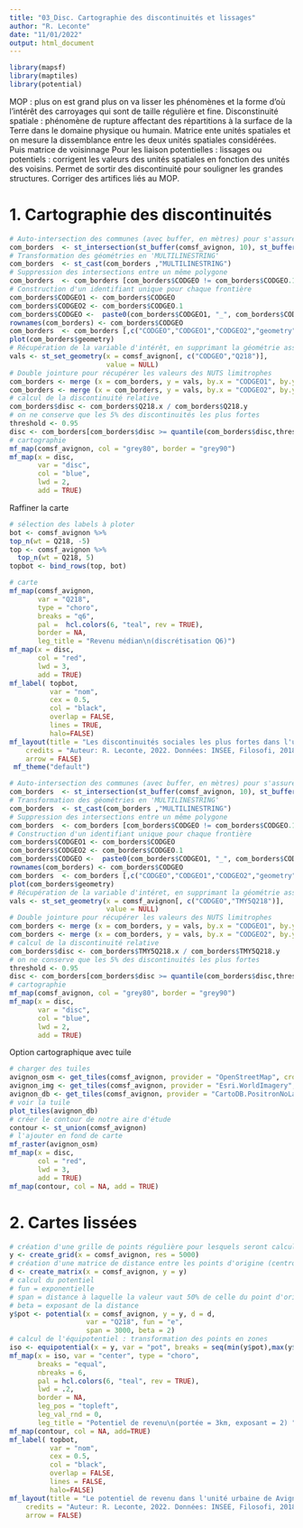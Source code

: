 ```yaml
---
title: "03_Disc. Cartographie des discontinuités et lissages"
author: "R. Leconte"
date: "11/01/2022"
output: html_document
---
```

```r
library(mapsf)
library(maptiles)
library(potential)
```


MOP : plus on est grand plus on va lisser les phénomènes et la forme d'où l'intérêt des carroyages qui sont de taille régulière et fine.
Disconstinuité spatiale : phénomène de rupture affectant des répartitions à la surface de la Terre dans le domaine physique ou humain. Matrice ente unités spatiales et on mesure la dissemblance entre les deux unités spatiales considérées. Puis matrice de voisinnage 
Pour les liaison potentielles : lissages ou potentiels : corrigent les valeurs des unités spatiales en fonction des unités des voisins. Permet de sortir des discontinuité pour souligner les grandes structures. Corriger des artifices liés au MOP. 



# 1. Cartographie des discontinuités
```r
# Auto-intersection des communes (avec buffer, en mètres) pour s'assurer que les objets sont bien juxtaposés afin d'être bien sûr que les communes se touchent.
com_borders  <- st_intersection(st_buffer(comsf_avignon, 10), st_buffer(comsf_avignon, 10)) 
# Transformation des géométries en 'MULTILINESTRING'
com_borders  <- st_cast(com_borders ,"MULTILINESTRING")
# Suppression des intersections entre un même polygone
com_borders  <- com_borders [com_borders$CODGEO != com_borders$CODGEO.1, ] 
# Construction d'un identifiant unique pour chaque frontière
com_borders$CODGEO1 <- com_borders$CODGEO
com_borders$CODGEO2 <- com_borders$CODGEO.1
com_borders$CODGEO <-  paste0(com_borders$CODGEO1, "_", com_borders$CODGEO2)
rownames(com_borders) <- com_borders$CODGEO
com_borders  <- com_borders [,c("CODGEO","CODGEO1","CODGEO2","geometry")]
plot(com_borders$geometry)
# Récupération de la variable d'intérêt, en supprimant la géométrie associée
vals <- st_set_geometry(x = comsf_avignon[, c("CODGEO","Q218")], 
                        value = NULL)
# Double jointure pour récupérer les valeurs des NUTS limitrophes
com_borders <- merge (x = com_borders, y = vals, by.x = "CODGEO1", by.y = "CODGEO", all.x = T)
com_borders <- merge (x = com_borders, y = vals, by.x = "CODGEO2", by.y = "CODGEO", all.x = T)
# calcul de la discontinuité relative
com_borders$disc <- com_borders$Q218.x / com_borders$Q218.y
# on ne conserve que les 5% des discontinuités les plus fortes
threshold <- 0.95
disc <- com_borders[com_borders$disc >= quantile(com_borders$disc,threshold),]
# cartographie
mf_map(comsf_avignon, col = "grey80", border = "grey90")
mf_map(x = disc,
       var = "disc",
       col = "blue",
       lwd = 2,
       add = TRUE)
```

Raffiner la carte

```r
# sélection des labels à ploter
bot <- comsf_avignon %>% 
top_n(wt = Q218, -5)
top <- comsf_avignon %>% 
  top_n(wt = Q218, 5)
topbot <- bind_rows(top, bot)

# carte
mf_map(comsf_avignon, 
       var = "Q218", 
       type = "choro", 
       breaks = "q6",
       pal =  hcl.colors(6, "teal", rev = TRUE), 
       border = NA, 
       leg_title = "Revenu médian\n(discrétisation Q6)")
mf_map(x = disc,
       col = "red",
       lwd = 3,
       add = TRUE)
mf_label( topbot, 
          var = "nom",
          cex = 0.5,
          col = "black",
          overlap = FALSE,
          lines = TRUE,
          halo=FALSE)
mf_layout(title = "Les discontinuités sociales les plus fortes dans l'unité urbaine de Paris (2018)",
    credits = "Auteur: R. Leconte, 2022. Données: INSEE, Filosofi, 2018",
    arrow = FALSE)
 mf_theme("default")
```


```r
# Auto-intersection des communes (avec buffer, en mètres) pour s'assurer que les objets sont bien juxtaposés afin d'être bien sûr que les communes se touchent.
com_borders  <- st_intersection(st_buffer(comsf_avignon, 10), st_buffer(comsf_avignon, 10)) 
# Transformation des géométries en 'MULTILINESTRING'
com_borders  <- st_cast(com_borders ,"MULTILINESTRING")
# Suppression des intersections entre un même polygone
com_borders  <- com_borders [com_borders$CODGEO != com_borders$CODGEO.1, ] 
# Construction d'un identifiant unique pour chaque frontière
com_borders$CODGEO1 <- com_borders$CODGEO
com_borders$CODGEO2 <- com_borders$CODGEO.1
com_borders$CODGEO <-  paste0(com_borders$CODGEO1, "_", com_borders$CODGEO2)
rownames(com_borders) <- com_borders$CODGEO
com_borders  <- com_borders [,c("CODGEO","CODGEO1","CODGEO2","geometry")]
plot(com_borders$geometry)
# Récupération de la variable d'intéret, en supprimant la géométrie associée
vals <- st_set_geometry(x = comsf_avignon[, c("CODGEO","TMY5Q218")], 
                        value = NULL)
# Double jointure pour récupérer les valeurs des NUTS limitrophes
com_borders <- merge (x = com_borders, y = vals, by.x = "CODGEO1", by.y = "CODGEO", all.x = T)
com_borders <- merge (x = com_borders, y = vals, by.x = "CODGEO2", by.y = "CODGEO", all.x = T)
# calcul de la discontinuité relative
com_borders$disc <- com_borders$TMY5Q218.x / com_borders$TMY5Q218.y
# on ne conserve que les 5% des discontinuités les plus fortes
threshold <- 0.95
disc <- com_borders[com_borders$disc >= quantile(com_borders$disc,threshold),]
# cartographie
mf_map(comsf_avignon, col = "grey80", border = "grey90")
mf_map(x = disc,
       var = "disc",
       col = "blue",
       lwd = 2,
       add = TRUE)
```



Option cartographique avec tuile

```r
# charger des tuiles
avignon_osm <- get_tiles(comsf_avignon, provider = "OpenStreetMap", crop = TRUE)
avignon_img <- get_tiles(comsf_avignon, provider = "Esri.WorldImagery", crop = TRUE)
avignon_db <- get_tiles(comsf_avignon, provider = "CartoDB.PositronNoLabels", crop = TRUE)
# voir la tuile
plot_tiles(avignon_db)
# créer le contour de notre aire d'étude
contour <- st_union(comsf_avignon)
# l'ajouter en fond de carte
mf_raster(avignon_osm)
mf_map(x = disc,
       col = "red",
       lwd = 3,
       add = TRUE)
mf_map(contour, col = NA, add = TRUE)
```


# 2. Cartes lissées


```r
# création d'une grille de points régulière pour lesquels seront calculées les valeurs de la variable
y <- create_grid(x = comsf_avignon, res = 5000)
# création d'une matrice de distance entre les points d'origine (centroides des communes), et les points de la grille
d <- create_matrix(x = comsf_avignon, y = y)
# calcul du potentiel
# fun = exponentielle
# span = distance à laquelle la valeur vaut 50% de celle du point d'origine
# beta = exposant de la distance 
y$pot <- potential(x = comsf_avignon, y = y, d = d,
                   var = "Q218", fun = "e",
                   span = 3000, beta = 2)
# calcul de l'équipotentiel : transformation des points en zones
iso <- equipotential(x = y, var = "pot", breaks = seq(min(y$pot),max(y$pot), 500), mask = comsf_avignon)
mf_map(x = iso, var = "center", type = "choro", 
       breaks = "equal", 
       nbreaks = 6,
       pal = hcl.colors(6, "teal", rev = TRUE),
       lwd = .2,
       border = NA, 
       leg_pos = "topleft",
       leg_val_rnd = 0,
       leg_title = "Potentiel de revenu\n(portée = 3km, exposant = 2) ")
mf_map(contour, col = NA, add=TRUE)
mf_label( topbot, 
          var = "nom",
          cex = 0.5,
          col = "black",
          overlap = FALSE,
          lines = FALSE,
          halo=FALSE)
mf_layout(title = "Le potentiel de revenu dans l'unité urbaine de Avignon (2018)",
    credits = "Auteur: R. Leconte, 2022. Données: INSEE, Filosofi, 2018",
    arrow = FALSE)
```